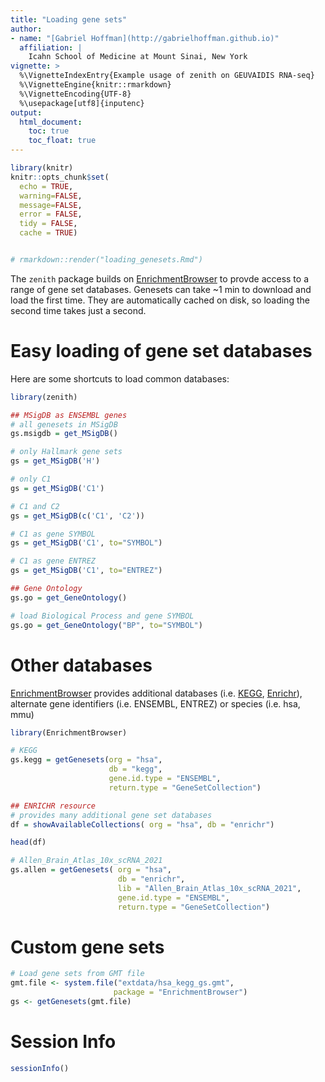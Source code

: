 ```yaml
---
title: "Loading gene sets"
author:
- name: "[Gabriel Hoffman](http://gabrielhoffman.github.io)"
  affiliation: | 
    Icahn School of Medicine at Mount Sinai, New York
vignette: >
  %\VignetteIndexEntry{Example usage of zenith on GEUVAIDIS RNA-seq}
  %\VignetteEngine{knitr::rmarkdown}
  %\VignetteEncoding{UTF-8}
  %\usepackage[utf8]{inputenc}
output:
  html_document:
    toc: true
    toc_float: true
---
```



```r
library(knitr)
knitr::opts_chunk$set(
  echo = TRUE,
  warning=FALSE,
  message=FALSE,
  error = FALSE,
  tidy = FALSE,
  cache = TRUE)


# rmarkdown::render("loading_genesets.Rmd")
```

The `zenith` package builds on [EnrichmentBrowser](https://bioconductor.org/packages/EnrichmentBrowser/) to provde access to a range of gene set databases.  Genesets can take ~1 min to download and load the first time.  They are automatically cached on disk, so loading the second time takes just a second.  

# Easy loading of gene set databases
Here are some shortcuts to load common databases:  

```r
library(zenith)

## MSigDB as ENSEMBL genes
# all genesets in MSigDB
gs.msigdb = get_MSigDB()

# only Hallmark gene sets
gs = get_MSigDB('H')

# only C1
gs = get_MSigDB('C1')

# C1 and C2
gs = get_MSigDB(c('C1', 'C2'))

# C1 as gene SYMBOL
gs = get_MSigDB('C1', to="SYMBOL")

# C1 as gene ENTREZ
gs = get_MSigDB('C1', to="ENTREZ")

## Gene Ontology
gs.go = get_GeneOntology()

# load Biological Process and gene SYMBOL
gs.go = get_GeneOntology("BP", to="SYMBOL")
```



# Other databases
 [EnrichmentBrowser](https://bioconductor.org/packages/EnrichmentBrowser/) provides additional databases (i.e. [KEGG](https://www.genome.jp/kegg/), [Enrichr](https://maayanlab.cloud/Enrichr/#libraries)), alternate gene identifiers (i.e. ENSEMBL, ENTREZ) or species (i.e. hsa, mmu)

```r
library(EnrichmentBrowser)

# KEGG
gs.kegg = getGenesets(org = "hsa", 
                      db = "kegg", 
                      gene.id.type = "ENSEMBL", 
                      return.type = "GeneSetCollection")

## ENRICHR resource
# provides many additional gene set databases
df = showAvailableCollections( org = "hsa", db = "enrichr")

head(df)

# Allen_Brain_Atlas_10x_scRNA_2021
gs.allen = getGenesets( org = "hsa", 
                        db = "enrichr", 
                        lib = "Allen_Brain_Atlas_10x_scRNA_2021",
                        gene.id.type = "ENSEMBL", 
                        return.type = "GeneSetCollection")
```

# Custom gene sets
```r
# Load gene sets from GMT file
gmt.file <- system.file("extdata/hsa_kegg_gs.gmt",
                       package = "EnrichmentBrowser")
gs <- getGenesets(gmt.file)     
```


# Session Info
```r
sessionInfo()
```

